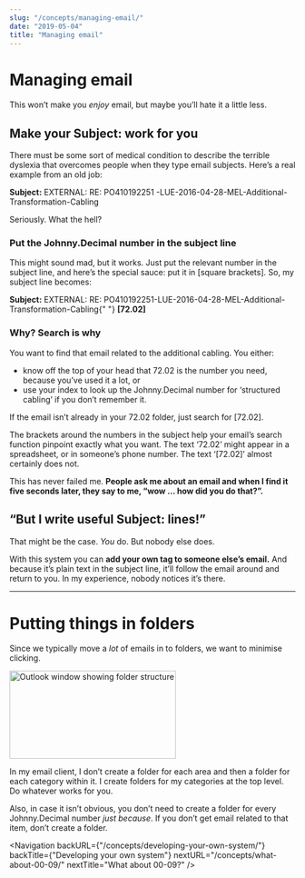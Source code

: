 ```yaml
---
slug: "/concepts/managing-email/"
date: "2019-05-04"
title: "Managing email"
---
```



# Managing email

This won’t make you _enjoy_ email, but maybe you’ll hate it a little less.

## Make your Subject: work for you

There must be some sort of medical condition to describe the terrible dyslexia that overcomes people when they type email subjects. Here’s a real example from an old job:

<div className="emailSubject mr-2 sm:mr-6">
	<strong>Subject:</strong> EXTERNAL: RE: PO410192251
	-LUE-2016-04-28-MEL-Additional-Transformation-Cabling
</div>

Seriously. What the hell?

### Put the Johnny.Decimal number in the subject line

This might sound mad, but it works. Just put the relevant number in the subject line, and here’s the special sauce: put it in [square brackets]. So, my subject line becomes:

<div className="emailSubject mr-2 sm:mr-6">
	<strong>Subject:</strong> EXTERNAL: RE:
	PO410192251-LUE-2016-04-28-MEL-Additional-Transformation-Cabling{" "}
	<strong className="text-orange-600">[72.02]</strong>
</div>

### Why? Search is why

You want to find that email related to the additional cabling. You either:

- know off the top of your head that <JD>72.02</JD> is the number you need, because you’ve used it a lot, or
- use <Link to="/concepts/tracking-your-numbers/">your index</Link> to look up the Johnny.Decimal number for ‘structured cabling’ if you don’t remember it.

If the email isn’t already in your <JD>72.02</JD> folder, just search for <JD>[72.02]</JD>.

The brackets around the numbers in the subject help your email’s search function pinpoint exactly what you want. The text ‘72.02’ might appear in a spreadsheet, or in someone’s phone number. The text ‘[72.02]’ almost certainly does not.

This has never failed me. **People ask me about an email and when I find it five seconds later, they say to me, “wow … how did you do that?”.**

## “But I write useful Subject: lines!”

That might be the case. _You_ do. But nobody else does.

With this system you can **add your own tag to someone else’s email.** And because it’s plain text in the subject line, it’ll follow the email around and return to you. In my experience, nobody notices it’s there.

---

# Putting things in folders

Since we typically move a _lot_ of emails in to folders, we want to minimise clicking.

<div className="flex flex-col md:flex-row">
	<div className="flex-shrink-0 mb-4 pr-4">
		<img
			src={outlook_folder_structure_1232_expanded}
			alt="Outlook window showing folder structure"
			width="293"
			height="155"
			className="screenshot"
		/>
	</div>
	<p>
		In my email client, I don’t create a folder for each area and then a folder
		for each category within it. I create folders for my categories at the top
		level. Do whatever works for you.
	</p>
</div>

Also, in case it isn’t obvious, you don’t need to create a folder for every Johnny.Decimal number _just because_. If you don’t get email related to that item, don’t create a folder.

<Navigation
	backURL={"/concepts/developing-your-own-system/"}
	backTitle={"Developing your own system"}
	nextURL="/concepts/what-about-00-09/"
	nextTitle="What about 00-09?"
/>
